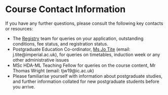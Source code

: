 # Course Contact Information {#contact-info}

If you have any further questions, please consult the following key contacts or resources:

*	The [Registry](https://www.imperial.ac.uk/admin-services/registry/) team for queries on your application, outstanding conditions, fee status, and registration status.
*	Postgraduate Education Co-ordinator, [Ms Jo Tite](https://www.imperial.ac.uk/people/j.tite) (email: j.tite@imperial.ac.uk), for queries on timetables, induction week or any other administrative issues
*	MSc HDA-ML Teaching Fellow for queries on the course content, Mr Thomas Wright (email: tjw19@ic.ac.uk) 
*	Please familiarise yourself with information about postgraduate studies, and further information collated for new postgraduate students before you arrive. 
